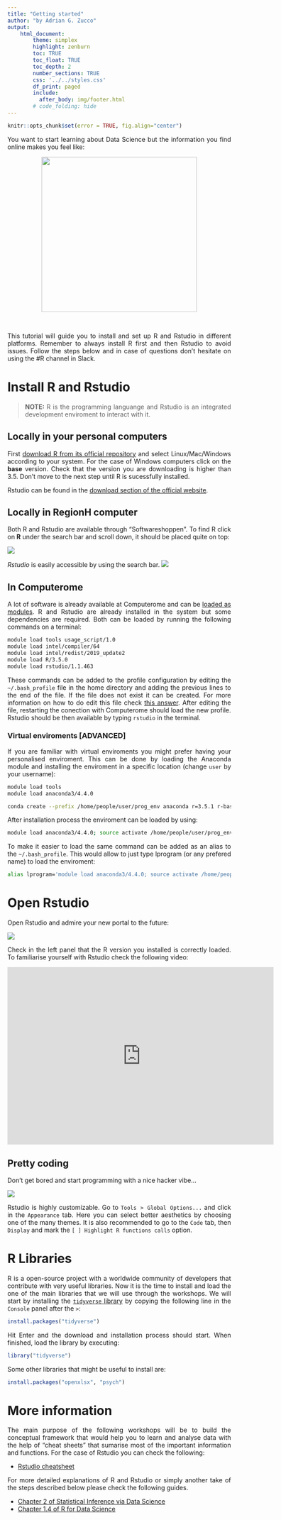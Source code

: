 ```yaml
---
title: "Getting started"
author: "by Adrian G. Zucco"
output: 
    html_document:
        theme: simplex
        highlight: zenburn
        toc: TRUE
        toc_float: TRUE
        toc_depth: 2
        number_sections: TRUE
        css: '../../styles.css'
        df_print: paged
        include:
          after_body: img/footer.html
        # code_folding: hide
---
```


```r
knitr::opts_chunk$set(error = TRUE, fig.align="center")
```

<style>
body {
text-align: justify}
</style>


You want to start learning about Data Science but the information you find online makes you feel like:

<!-- ![](./img/noidea.png) -->

<center><img src="./img/noidea.png" width="350" height="350" /></center>
<br/>


This tutorial will guide you to install and set up R and Rstudio in different platforms. Remember to always install R first and then Rstudio to avoid issues. Follow the steps below and in case of questions don't hesitate on using the #R channel in Slack.

# Install R and Rstudio

> **NOTE: **  R is the programming languange and Rstudio is an integrated development enviroment to interact with it.

## Locally in your personal computers

First [download R from its official repository](https://mirrors.dotsrc.org/cran/) and select Linux/Mac/Windows according to your system. For the case of Windows computers click on the __base__ version. Check that the version you are downloading is higher than 3.5. Don't move to the next step until R is sucessfully installed.

Rstudio can be found in the [download section of the official website](https://www.rstudio.com/products/rstudio/download/#download).

## Locally in RegionH computer

Both R and Rstudio are available through "Softwareshoppen". To find R click on **R** under the search bar and scroll down, it should be placed quite on top:

![](./img/R_software_shop.png)

*Rstudio* is easily accessible by using the search bar.
![](./img/rstudio_softwareshop.png)

## In Computerome

A lot of software is already available at Computerome and can be [loaded as modules](https://www.computerome.dk/display/CW/Installed+Software). R and Rstudio are already installed in the system but some dependencies are required. Both can be loaded by running the following commands on a terminal:

```bash
module load tools usage_script/1.0
module load intel/compiler/64
module load intel/redist/2019_update2
module load R/3.5.0
module load rstudio/1.1.463
```

These commands can be added to the profile configuration by editing the `~/.bash_profile` file in the home directory and adding the previous lines to the end of the file. If the file does not exist it can be created. For more information on how to do edit this file check [this answer](https://stackoverflow.com/questions/30461201/how-do-i-edit-path-bash-profile-on-osx). After editing the file, restarting the conection with Computerome should load the new profile. Rstudio should be then available by typing `rstudio` in the terminal.

### Virtual enviroments [ADVANCED]

If you are familiar with virtual enviroments you might prefer having your personalised enviroment. This can be done by loading the Anaconda module and installing the enviroment in a specific location (change `user` by your username):

```bash
module load tools
module load anaconda3/4.4.0

conda create --prefix /home/people/user/prog_env anaconda r=3.5.1 r-base rstudio
```
After installation process the enviroment can be loaded by using:

```bash
module load anaconda3/4.4.0; source activate /home/people/user/prog_env
```

To make it easier to load the same command can be added as an alias to the `~/.bash_profile`. This would allow to just type lprogram (or any prefered name) to load the enviroment:

```bash
alias lprogram='module load anaconda3/4.4.0; source activate /home/people/user/prog_env'
```

# Open Rstudio

Open Rstudio and admire your new portal to the future:

![](./img/rstudio.png)

Check in the left panel that the R version you installed is correctly loaded. To familiarise yourself with Rstudio check the following video:

<center>
<iframe width="600" height="400" src="https://fast.wistia.net/embed/iframe/520zbd3tij?videoFoam=true" frameborder="0" allowfullscreen></iframe>
</center>

## Pretty coding
Don't get bored and start programming with a nice hacker vibe... 

![](./img/tenor.gif)

Rstudio is highly customizable. Go to `Tools > Global Options...` and click in the `Appearance` tab. Here you can select better aesthetics by choosing one of the many themes. It is also recommended to go to the `Code` tab, then `Display` and mark the `[ ] Highlight R functions calls` option.

# R Libraries

R is a open-source project with a worldwide community of developers that contribute with very useful libraries. Now it is the time to install and load the one of the main libraries that we will use through the workshops. We will start by installing the [`tidyverse` library](https://www.tidyverse.org/) by copying the following line in the `Console` panel after the `>`: 

```r
install.packages("tidyverse")
```
Hit Enter and the download and installation process should start. When finished, load the library by executing:

```r
library("tidyverse")
```

Some other libraries that might be useful to install are:

```r
install.packages("openxlsx", "psych")
```

# More information

The main purpose of the following workshops will be to build the conceptual framework that would help you to learn and analyse data with the help of "cheat sheets" that sumarise most of the important information and functions. For the case of Rstudio you can check the following:

+ [Rstudio cheatsheet](https://github.com/rstudio/cheatsheets/raw/master/rstudio-ide.pdf)

For more detailed explanations of R and Rstudio or simply another take of the steps described below please check the following guides.

+ [Chapter 2 of Statistical Inference via Data Science](https://moderndive.com/2-getting-started.html)
+ [Chapter 1.4 of R for Data Science](https://r4ds.had.co.nz/introduction.html#prerequisites)
